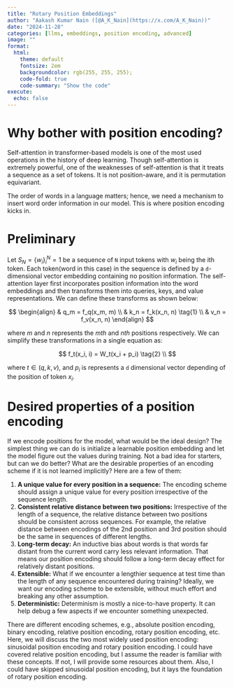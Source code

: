 ```yaml
---
title: "Rotary Position Embeddings"
author: "Aakash Kumar Nain ([@A_K_Nain](https://x.com/A_K_Nain))"
date: "2024-11-28"
categories: [llms, embeddings, position encoding, advanced]
image: ""
format:
  html:
    theme: default
    fontsize: 2em
    backgroundcolor: rgb(255, 255, 255);
    code-fold: true
    code-summary: "Show the code"
execute: 
  echo: false
---
```


# Why bother with position encoding?

Self-attention in transformer-based models is one of the most used operations in the history of deep
learning. Though self-attention is extremely powerful, one of the weaknesses of self-attention is that
it treats a sequence as a set of tokens. It is not position-aware, and it is permutation equivariant. 

The order of words in a language matters; hence, we need a mechanism to insert word order information
in our model. This is where position encoding kicks in.


# Preliminary

Let $S_N=\{w_i\}^N_i=1$ be a sequence of `N` input tokens with $w_i$ being the ith token. Each token(word in this case) in the sequence is defined by a `d`-dimensional vector embedding containing no position information. The self-attention layer first incorporates position information into the word embeddings and then transforms them into queries, keys, and value representations. We can define these
transforms as shown below:

$$
\begin{align}
& q_m = f_q(x_m, m) \\
& k_n = f_k(x_n, n) \tag{1} \\ 
& v_n = f_v(x_n, n) 
\end{align}
$$

where $m$ and $n$ represents the $mth$ and $nth$ positions respectively. We can simplify these
transformations in a single equation as:

$$
f_t(x_i, i) = W_t(x_i + p_i) \tag{2} \\
$$

where $t \in (q, k, v)$, and $p_i$ is represents a `d` dimensional vector depending of the position of token $x_i$.


# Desired properties of a position encoding

If we encode positions for the model, what would be the ideal design? The simplest thing we can do is
initialize a learnable position embedding and let the model figure out the values during training. Not a
bad idea for starters, but can we do better? What are the desirable properties of an encoding scheme if it
is not learned implicitly? Here are a few of them:

1. **A unique value for every position in a sequence:** The encoding scheme should assign a unique value
for every position irrespective of the sequence length. 
2. **Consistent relative distance between two positions:** Irrespective of the length of a sequence, the
relative distance between two positions should be consistent across sequences. For example, the relative
distance between encodings of the 2nd position and 3rd position should be the same in sequences of
different lengths. 
3. **Long-term decay:** An inductive bias about words is that words far distant from the current word
carry less relevant information. That means our position encoding should follow a long-term decay effect
for relatively distant positions.
4. **Extensible:** What if we encounter a lengthier sequence at test time than the length of any sequence
encountered during training? Ideally, we want our encoding scheme to be extensible, without much effort
and breaking any other assumption.
5. **Deterministic:** Determinism is mostly a nice-to-have property. It can help debug a few aspects if
we encounter something unexpected.


There are different encoding schemes, e.g., absolute position encoding, binary encoding, relative
position encoding, rotary position encoding, etc. Here, we will discuss the two most widely used position
encoding: sinusoidal position encoding and rotary position encoding. I could have covered relative
position encoding, but I assume the reader is familiar with these concepts. If not, I will provide some
resources about them. Also, I could have skipped sinusoidal position encoding, but it lays the foundation
of rotary position encoding.
